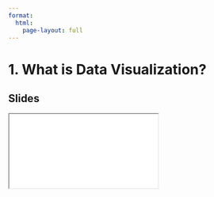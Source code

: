 ```yaml
---
format:
  html:
    page-layout: full
---
```


# 1. What is Data Visualization?


<!-- ::: {.panel-tabset .nav-pills}

## Video

<iframe
    class="video"
    src=""
    title="Module 1 Video - What is Data Visualization"
    frameborder="0"
    allow="accelerometer; autoplay; clipboard-write; encrypted-media; gyroscope; picture-in-picture"
    allowfullscreen
></iframe> -->

## Slides

<iframe
    class="slide-deck"
    src="slides/module1_01.html"
></iframe>

<!-- ::: -->
